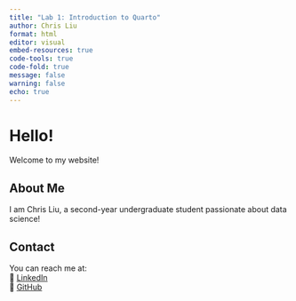 ```yaml
---
title: "Lab 1: Introduction to Quarto"
author: Chris Liu
format: html
editor: visual
embed-resources: true
code-tools: true
code-fold: true
message: false
warning: false
echo: true
---
```


# Hello! 
Welcome to my website!  

## About Me  
I am Chris Liu, a second-year undergraduate student passionate about data science!  

## Contact  
You can reach me at:  
🔗 [LinkedIn](https://www.linkedin.com/in/chrisyliu1/)  
📂 [GitHub](https://github.com/cliuc)  
